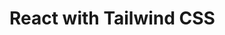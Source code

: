 
# React with Tailwind CSS

<StackBlitz
  dir="examples/latest/react-with-tailwindcss"
  file="src/components/button/button.tsx"
/>
